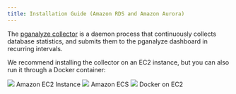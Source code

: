 ```yaml
---
title: Installation Guide (Amazon RDS and Amazon Aurora)
---
```



The [pganalyze collector](https://github.com/pganalyze/collector) is a daemon process that continuously collects database statistics, and submits them to the pganalyze dashboard in recurring intervals.

We recommend installing the collector on an EC2 instance, but you can also run it through a Docker container:

<div className="install-choice">
  <Link className="install-choice--step" to="04_install_collector_ec2">
    <img src={imgAwsEc2} />
    Amazon EC2 Instance
  </Link>
  <Link className="install-choice--step" to="04_install_collector_ecs">
    <img src={imgAwsEcs} />
    Amazon ECS
  </Link>
  <Link className="install-choice--step" to="04_install_collector_docker">
    <img src={imgDocker} />
    Docker on EC2
  </Link>
</div>
